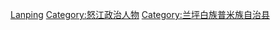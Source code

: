 [[Category:云南省县委书记|Lanping]]
[[Category:怒江政治人物|Category:怒江政治人物]]
[[Category:兰坪白族普米族自治县|Category:兰坪白族普米族自治县]]